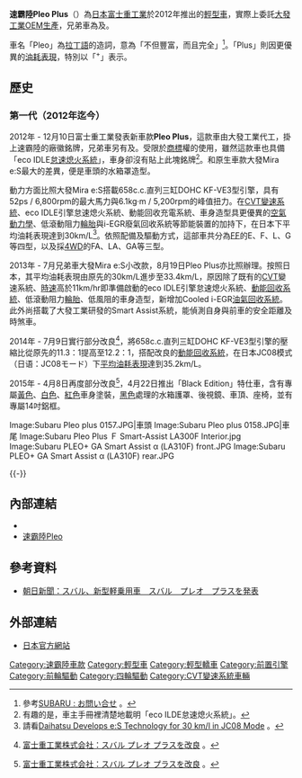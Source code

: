{{noteTA
|T=zh-cn:斯巴鲁Pleo Plus; zh-tw:速霸陸Pleo Plus; zh-hk:富士Pleo Plus
|1=zh-cn:斯巴鲁; zh-tw:速霸陸; zh-hk:富士
|2=zh-hans:发动机; zh-hant:引擎;
}}
'''速霸陸Pleo Plus'''（{{lang-ja|スバル・プレオ<sup>+</sup>、Pleo<sup>+</sup>}}）為[[日本|日本]][[富士重工業|富士重工業]]於2012年推出的[[輕型車|輕型車]]，實際上委託[[大發工業株式會社|大發工業]][[换牌工程|OEM生產]]，兄弟車為{{link-ja|大發Mira e:S|ダイハツ・ミライース}}及{{link-ja|豐田Pixis Epoch|トヨタ・ピクシスエポック}}。

車名「Pleo」為[[拉丁語|拉丁語]]的造詞，意為「不但豐富，而且完全」<ref>參考{{ja}}[http://www.subaru.jp/faq/pleo/01.html SUBARU : お問い合せ] {{webarchive|url=https://web.archive.org/web/20130914144402/http://www.subaru.jp/faq/pleo/01.html |date=2013-09-14 }}。</ref>。「Plus」則因更優異的[[汽车燃油经济性|油耗表現]]，特別以「<sup>+</sup>」表示。

== 歷史 ==
=== 第一代（2012年迄今） ===
{{Infobox Automobile
|name          = 速霸陸Pleo Plus（第一代）
|aka           = 
|image         = [[File:Subaru_Pleo_plus_0157.JPG|250px]]<br>[[File:Subaru_Pleo_plus_01560.jpg|250px]]
|manufacturer  = [[大發工業株式會社|大發工業]]
|predecessor   = 
|successor     = 
|class         = [[輕型車|輕型車]]
|assembly      = 
|body_style    = 輕型五門[[掀背車|掀背車]]
|production    = 2012年迄今
|layout        = [[前置前驅|FF]] / [[四輪驅動|4WD]]
|transmission  = [[無段自動變速器|CVT]]
|engine        = 658c.c.直列三缸DOHC KF-VE3型引擎
|wheelbase     = 2,455mm
|length        = 3,395mm
|width         = 1,475mm
|height        = 1,500mm
|weight        = 730kg-790kg
|ftrack        = 1,300mm
|rtrack        = 1,265mm-1,295mm
|fuel_economy  = 27.0-30.0km/l（{{link-ja|JC08模式|JC08モード}}）
|fuel_capacity = 30L-34L
|related       = {{link-ja|大發Mira e:S|ダイハツ・ミライース}}、{{link-ja|豐田Pixis Epoch|トヨタ・ピクシスエポック}} 
|similar       = [[速霸陸Pleo|速霸陸Pleo]]
|designer      = 
}}

2012年 - 12月10日富士重工業發表新車款'''Pleo Plus'''，這款車由大發工業代工，掛上速霸陸的廠徽銘牌，兄弟車另有{{link-ja|大發Mira e:S|ダイハツ・ミライース}}及{{link-ja|豐田Pixis Epoch|トヨタ・ピクシスエポック}}。受限於[[商標|商標]]權的使用，雖然這款車也具備「eco IDLE[[怠速熄火系統|怠速熄火系統]]」，車身卻沒有貼上此塊銘牌<ref>有趣的是，車主手冊裡清楚地載明「eco ILDE怠速熄火系統」。</ref>。和原生車款大發Mira e:S最大的差異，便是車頭的水箱罩造型。

動力方面比照大發Mira e:S搭載658c.c.直列三缸DOHC KF-VE3型引擎，具有52ps / 6,800rpm的最大馬力與6.1kg·m / 5,200rpm的峰值扭力。在[[無段自動變速器|CVT變速系統]]、eco IDLE引擎怠速熄火系統、動能回收充電系統、車身造型具更優異的[[空氣動力學|空氣動力學]]、低滾動阻力[[輪胎|輪胎]]與i-EGR廢氣回收系統等節能裝置的加持下，在日本{{link-ja|JC08模式|JC08モード}}下平均油耗表現達到30km/L<ref>請看{{en}}[http://www.daihatsu.com/news/n2011/11071901/ Daihatsu Develops e:S Technology for 30 km/l in JC08 Mode] {{webarchive|url=https://web.archive.org/web/20140828191628/http://www.daihatsu.com/news/n2011/11071901/ |date=2014-08-28 }}。</ref>。依照配備及驅動方式，這部車共分為[[前置前驅|FF]]的E、F、L、G等四型，以及採[[四輪驅動|4WD]]的FA、LA、GA等三型。

2013年 - 7月兄弟車大發Mira e:S小改款，8月19日Pleo Plus亦比照辦理。按照日本{{link-ja|JC08模式|JC08モード}}，其平均油耗表現由原先的30km/L進步至33.4km/L，原因除了既有的[[無段自動變速器|CVT]]變速系統、[[時速|時速]]高於11km/hr即準備啟動的eco IDLE引擎怠速熄火系統、[[動能回收系統|動能回收系統]]、低滾動阻力[[輪胎|輪胎]]、低風阻的車身造型，新增加Cooled i-EGR[[排氣再循環|油氣回收系統]]。此外尚搭載了大發工業研發的Smart Assist系統，能偵測自身與前車的安全距離及時煞車。

2014年 - 7月9日實行部分改良<ref>{{ja}}[http://www.fhi.co.jp/news/14_07_09/14_07_09_99994.html 富士重工業株式会社：スバル プレオ プラスを改良] {{Wayback|url=http://www.fhi.co.jp/news/14_07_09/14_07_09_99994.html |date=20150924031903 }}。</ref>，將658c.c.直列三缸DOHC KF-VE3型引擎的壓縮比從原先的11.3：1提高至12.2：1，搭配改良的[[動能回收系統|動能回收系統]]，在日本JC08模式（日语：JC08モード）下[[汽车燃油经济性|平均油耗表現]]達到35.2km/L。

2015年 - 4月8日再度部分改良<ref>{{ja}}[http://www.fhi.co.jp/news/15_04_07/15_04_08_115208.html 富士重工業株式会社：スバル プレオ プラスを改良] {{Wayback|url=http://www.fhi.co.jp/news/15_04_07/15_04_08_115208.html |date=20160304195645 }}。</ref>，4月22日推出「Black Edition」特仕車，含有專屬[[黃色|黃色]]、[[白色|白色]]、[[紅色|紅色]]車身塗裝，[[黑色|黑色]]處理的水箱護罩、後視鏡、車頂、座椅，並有專屬14吋鋁框。

<gallery>
Image:Subaru Pleo plus 0157.JPG|車頭
Image:Subaru Pleo plus 0158.JPG|車尾
Image:Subaru Pleo Plus Ｆ Smart-Assist LA300F Interior.jpg
Image:Subaru PLEO+ GA Smart Assist α (LA310F) front.JPG
Image:Subaru PLEO+ GA Smart Assist α (LA310F) rear.JPG 
</gallery>
{{-}}

== 內部連結 ==
* {{link-ja|大發Mira e:S|ダイハツ・ミライース}}
* [[速霸陸Pleo|速霸陸Pleo]]

== 參考資料 ==
* {{ja}}[http://www.asahi.com/car/newcar/TKY201212110380.html 朝日新聞：スバル、新型軽乗用車　スバル　プレオ　プラスを発表] {{Wayback|url=http://www.asahi.com/car/newcar/TKY201212110380.html |date=20140209104832 }}
{{reflist}}

== 外部連結 ==
* {{ja}}[http://www.subaru.jp/pleoplus/pleoplus/index.html 日本官方網站] {{Wayback|url=http://www.subaru.jp/pleoplus/pleoplus/index.html |date=20210127165054 }}

{{Subaru}}

[[Category:速霸陸車款|Category:速霸陸車款]]
[[Category:輕型車|Category:輕型車]]
[[Category:輕型轎車|Category:輕型轎車]]
[[Category:前置引擎|Category:前置引擎]]
[[Category:前輪驅動|Category:前輪驅動]]
[[Category:四輪驅動|Category:四輪驅動]]
[[Category:CVT變速系統車輛|Category:CVT變速系統車輛]]